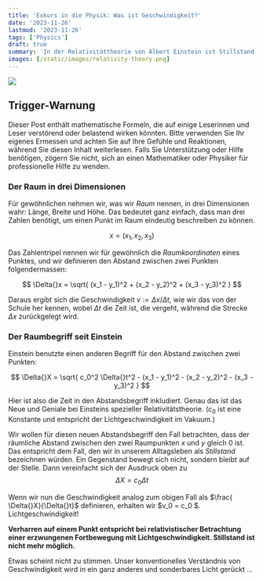 ```yaml
---
title: 'Exkurs in die Physik: Was ist Geschwindigkeit?'
date: '2023-11-26'
lastmod: '2023-11-26'
tags: ['Physics']
draft: true
summary: 'In der Relativitättheorie von Albert Einstein ist Stillstand Lichtgeschwindigkeit'
images: [/static/images/relativity-theory.png]
---
```


![](/static/images/relativity-theory.png)

## Trigger-Warnung

Dieser Post enthält mathematische Formeln,
die auf einige Leserinnen und Leser verstörend oder belastend wirken könnten.
Bitte verwenden Sie Ihr eigenes Ermessen und achten Sie auf Ihre Gefühle und Reaktionen,
während Sie diesen Inhalt weiterlesen. Falls Sie Unterstützung oder Hilfe benötigen,
zögern Sie nicht, sich an einen Mathematiker oder Physiker für professionelle Hilfe zu wenden.

### Der Raum in drei Dimensionen

Für gewöhnlichen nehmen wir, was wir *Raum* nennen, in drei Dimensionen wahr:
Länge, Breite und Höhe. Das bedeutet ganz einfach, dass man drei Zahlen benötigt,
um einen Punkt im Raum eindeutig beschreiben zu können.

$$
x = (x_1,x_2,x_3)
$$

Das Zahlentripel nennen wir für gewöhnlich die *Raumkoordinaten* eines Punktes, und
wir definieren den Abstand zwischen zwei Punkten folgendermassen:

$$
\Delta{}x = \sqrt{ (x_1 - y_1)^2 + (x_2 - y_2)^2 + (x_3 - y_3)^2 }
$$

Daraus ergibt sich die Geschwindigkeit $v := \Delta{}x / \Delta{}t$, wie
wir das von der Schule her kennen, wobei $\Delta{}t$ die Zeit ist, die vergeht,
während die Strecke $\Delta{}x$ zurückgelegt wird.

### Der Raumbegriff seit Einstein

Einstein benutzte einen anderen Begriff für den Abstand zwischen zwei Punkten:

$$
\Delta{}X = \sqrt{ c_0^2 \Delta{}t^2 - (x_1 - y_1)^2 - (x_2 - y_2)^2 - (x_3 - y_3)^2 }
$$

Hier ist also die Zeit in den Abstandsbegriff inkludiert. Genau das ist das Neue und Geniale
bei Einsteins spezieller Relativitätstheorie. ($c_0$ ist eine Konstante und entspricht der
Lichtgeschwindigkeit im Vakuum.)

Wir wollen für diesen neuen Abstandsbegriff den Fall betrachten, dass der räumliche Abstand zwischen den zwei
Raumpunkten $x$ und $y$ gleich $0$ ist. Das entspricht dem Fall, den wir in unserem Alltagsleben
als *Stillstand* bezeichnen würden. Ein Gegenstand bewegt sich nicht, sondern bleibt auf
der Stelle. Dann vereinfacht sich der Ausdruck oben zu
$$ \Delta{}X = c_0 \Delta{}t$$

Wenn wir nun die Geschwindigkeit analog zum obigen Fall als $\frac{ \Delta{}X}{\Delta{}t}$
definieren, erhalten wir $v_0 = c_0 $. Lichtgeschwindigkeit!

**Verharren auf einem Punkt entspricht bei relativistischer Betrachtung
einer erzwungenen Fortbewegung mit Lichtgeschwindigkeit. Stillstand ist nicht mehr möglich.**

Etwas scheint nicht zu stimmen. Unser konventionelles Verständnis von Geschwindigkeit
wird in ein ganz anderes
und sonderbares Licht gerückt ...




